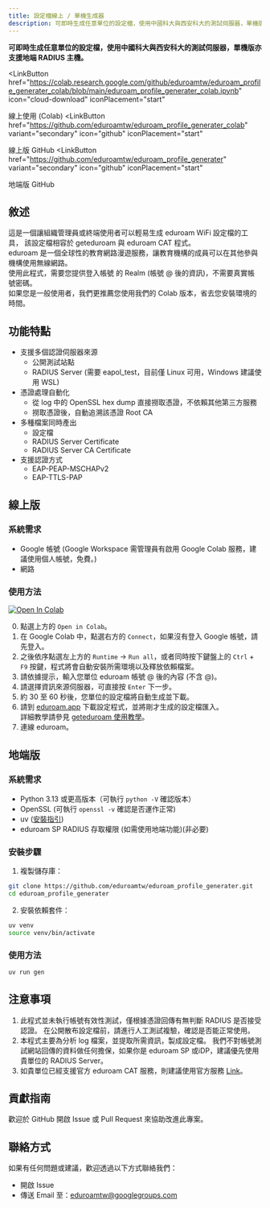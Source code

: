 ```yaml
---
title: 設定檔線上 / 單機生成器
description: 可即時生成任意單位的設定檔，使用中國科大與西安科大的測試伺服器，單機版亦支援地端 RADIUS 主機。
---
```

**可即時生成任意單位的設定檔，使用中國科大與西安科大的測試伺服器，單機版亦支援地端 RADIUS 主機。**


<LinkButton
  href="https://colab.research.google.com/github/eduroamtw/eduroam_profile_generater_colab/blob/main/eduroam_profile_generater_colab.ipynb"
  icon="cloud-download"
  iconPlacement="start"
>
  線上使用 (Colab)
</LinkButton>
<LinkButton
  href="https://github.com/eduroamtw/eduroam_profile_generater_colab"
  variant="secondary"
  icon="github"
  iconPlacement="start"
>
  線上版 GitHub
</LinkButton>
<LinkButton
  href="https://github.com/eduroamtw/eduroam_profile_generater"
  variant="secondary"
  icon="github"
  iconPlacement="start"
>
  地端版 GitHub
</LinkButton>

## 敘述

這是一個讓組織管理員或終端使用者可以輕易生成 eduroam WiFi 設定檔的工具，
該設定檔相容於 geteduroam 與 eduroam CAT 程式。  
eduroam 是一個全球性的教育網路漫遊服務，讓教育機構的成員可以在其他參與機構使用無線網路。  
使用此程式，需要您提供登入帳號 的 Realm (帳號 @ 後的資訊)，不需要真實帳號密碼。  
如果您是一般使用者，我們更推薦您使用我們的 Colab 版本，省去您安裝環境的時間。  

## 功能特點

- 支援多個認證伺服器來源
    - 公開測試站點
    - RADIUS Server (需要 eapol_test，目前僅 Linux 可用，Windows 建議使用 WSL)
- 憑證處理自動化
    - 從 log 中的 OpenSSL hex dump 直接撈取憑證，不依賴其他第三方服務
    - 撈取憑證後，自動追溯該憑證 Root CA
- 多種檔案同時產出
    - 設定檔
    - RADIUS Server Certificate
    - RADIUS Server CA Certificate
- 支援認證方式
    - EAP-PEAP-MSCHAPv2
    - EAP-TTLS-PAP

## 線上版
### 系統需求

- Google 帳號 (Google Workspace 需管理員有啟用 Google Colab 服務，建議使用個人帳號，免費。)
- 網路

### 使用方法
  
<a href="https://colab.research.google.com/github/eduroamtw/eduroam_profile_generater_colab/blob/main/eduroam_profile_generater_colab.ipynb" target="_parent"><img src="https://colab.research.google.com/assets/colab-badge.svg" alt="Open In Colab"/></a>  

0. 點選上方的 `Open in Colab`。
1. 在 Google Colab 中，點選右方的 `Connect`，如果沒有登入 Google 帳號，請先登入。
2. 之後依序點選左上方的 `Runtime` -> `Run all`，或者同時按下鍵盤上的 `Ctrl` + `F9` 按鍵，程式將會自動安裝所需環境以及釋放依賴檔案。
3. 請依據提示，輸入您單位 eduroam 帳號 @ 後的內容 (不含 @)。
4. 請選擇資訊來源伺服器，可直接按 `Enter` 下一步。
5. 約 30 至 60 秒後，您單位的設定檔將自動生成並下載。
6. 請到 [eduroam.app](https://www.eduroam.app/) 下載設定程式，並將剛才生成的設定檔匯入。  
詳細教學請參見 [geteduroam 使用教學](/guides/geteduroam/)。
7. 連線 eduroam。

## 地端版
### 系統需求

- Python 3.13 或更高版本（可執行 `python -V` 確認版本）
- OpenSSL (可執行 `openssl -v` 確認是否運作正常)
- uv ([安裝指引](https://github.com/astral-sh/uv?tab=readme-ov-file#installation))
- eduroam SP RADIUS 存取權限 (如需使用地端功能)(非必要)

### 安裝步驟

1. 複製儲存庫：

```bash
git clone https://github.com/eduroamtw/eduroam_profile_generater.git
cd eduroam_profile_generater
```

2. 安裝依賴套件：

```bash
uv venv
source venv/bin/activate
```

### 使用方法

```bash
uv run gen
```


## 注意事項

1. 此程式並未執行帳號有效性測試，僅根據憑證回傳有無判斷 RADIUS 是否接受認證。
在公開散布設定檔前，請進行人工測試複驗，確認是否能正常使用。
2. 本程式主要為分析 log 檔案，並提取所需資訊，製成設定檔。
我們不對帳號測試網站回傳的資料做任何擔保，如果你是 eduroam SP 或iDP，建議優先使用貴單位的 RADIUS Server。
3. 如貴單位已經支援官方 eduroam CAT 服務，則建議使用官方服務 [Link](https://cat.eduroam.org/)。

## 貢獻指南

歡迎於 GitHub 開啟 Issue 或 Pull Request 來協助改進此專案。

## 聯絡方式

如果有任何問題或建議，歡迎透過以下方式聯絡我們：

- 開啟 Issue
- 傳送 Email 至：[eduroamtw@googlegroups.com](mailto:eduroamtw@googlegroups.com)